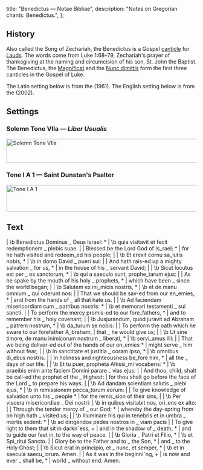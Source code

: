   title: "Benedictus — Notae Bibliae",
  description: "Notes on Gregorian chants: Benedictus.",
};

<Initial text="Benedictus" />

## History

Also called the Song of Zechariah, the Benedictus is a Gospel [canticle](/glossary/liturgical-terms#canticle) for [Lauds](/glossary/liturgical-terms#lauds). The words come from Luke 1:68–79, Zechariah's prayer of thanksgiving at the naming and circumcision of his son, St. John the Baptist. The Benedictus, the [Magnificat](/liturgy/music/chants/magnificat) and the [Nunc dimittis](/liturgy/music/chants/nunc-dimittis) form the first three canticles in the Gospel of Luke.

The Latin setting below is from the *<Definition lang="latin" anchor="liber-usualis" text="Liber Usualis" />* (1961). The English setting below is from the *<Definition lang="english" anchor="saint-dunstans-psalter" text="Saint Dunstan's Psalter" />* (2002).

## Settings

### Solemn Tone VIIa — *Liber Usualis*

<Image
  src="/chants/solemn-tone-viia.png"
  alt="Solemn Tone VIIa"
  width="600"
  height="63"
/>

### Tone I A 1 — Saint Dunstan's Psalter

<Image
  src="/chants/tone-i.png"
  alt="Tone I A 1"
  width="600"
  height="70"
/>

## Text

<Poetry>
|  \b Benedictus Dominus _ Deus Israel: *
|  \b quia visitavit et fecit redemptionem _ plebis suae.
|
|  Blessed be the Lord God of Is_rael; *
|  for he hath visited and redeem_ed his people;
|
|  \b Et erexit cornu sa_lutis nobis, *
|  \b in domo David _ pueri sui:
|
|  And hath rais-ed up a mighty salvation _ for us, *
|  in the house of his _ servant David;
|
|  \b Sicut locutus est per _ os sanctorum, *
|  \b qui a saeculo sunt, prophe_tarum ejus:
|
|  As he spake by the mouth of his holy _ prophets, *
|  which have been _ since the world began;
|
|  \b Salutem ex ini_micis nostris, *
|  \b et de manu omnium _ qui oderunt nos:
|
|  That we should be sav-ed from our en_emies, *
|  and from the hands of _ all that hate us.
|
|  \b Ad faciendam misericordiam cum _ patribus nostris: *
|  \b et memorari testamenti _ sui sancti.
|
|  To perform the mercy promis-ed to our fore_fathers, *
|  and to remember his _ holy covenant;
|
|  \b Jusjurandum, quod juravit ad Abraham _ patrem nostrum, *
|  \b da_turum se nobis:
|
|  To perform the oath which he sware to our forefather A_braham,
|  that _ he would give us;
|
|  \b Ut sine timore, de manu inimicorum nostrum _ liberati, *
|  \b servi_amus illi:
|
|  That we being deliver-ed out of the hands of our en_emies *
|  might serve _ him without fear;
|
|  \b In sanctitate et justitia _ coram ipso, *
|  \b omnibus di_ebus nostris.
|
|  In holiness and righteousness be_fore him, *
|  all the _ days of our life.
|
|  \b Et tu puer, propheta Altissi_mi vocaberis: *
|  \b praeibis enim ante faciem Domini parare _ vias ejus:
|
|  And thou, child, shalt be call-ed the prophet of the _ Highest:
|  for thou shalt go before the face of the Lord _ to prepare his ways.
|
|  \b Ad dandam scientiam salutis _ plebi ejus, *
|  \b in remissionem pecca_torum eorum:
|
|  To give knowledge of salvation unto his _ people *
|  for the remis_sion of their sins,
|
|  \b Per viscera misericordiae _ Dei nostri:
|  \b in quibus visitabit nos, ori_ens ex alto:
|
|  Through the tender mercy of _ our God; *
|  whereby the day-spring from on high hath _ visited us;
|
|  \b Illuminare his qui in tenebris et in umbra _ mortis sedent: *
|  \b ad dirigendos pedes nostros in _ viam pacis
|
|  To give light to them that sit in darknˇess, +
|  and in the shadow of _ death, *
|  and to guide our feet in_to the way of peace.
|
|  \b Gloria _ Patri et Filio, *
|  \b et Spi_ritui Sancto.
|
|  Glory be to the Father and to _ the Son, *
|  and _ to the Holy Ghost;
|
|  \b Sicut erat in principio, et _ nunc, et semper, *
|  \b et in saecula saecu_lorum. Amen.
|
|  As it was in the beginniˇng, +
|  is now and ever _ shall be, *
|  world _ without end. Amen.
</Poetry>
